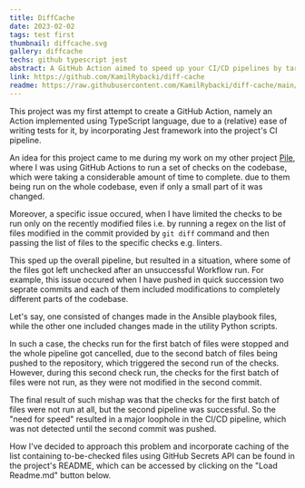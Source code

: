 ```yaml
---
title: DiffCache
date: 2023-02-02
tags: test first
thumbnail: diffcache.svg
gallery: diffcache
techs: github typescript jest
abstract: A GitHub Action aimed to speed up your CI/CD pipelines by targeting the specific type of files (e.g. extensions) and memoizing, which are to be processed by checks set up in the integration workflow.
link: https://github.com/KamilRybacki/diff-cache
readme: https://raw.githubusercontent.com/KamilRybacki/diff-cache/main/README.md
---
```


This project was my first attempt to create a GitHub Action,
namely an Action implemented using TypeScript language,
due to a (relative) ease of writing tests for it,
by incorporating Jest framework into the project's CI pipeline.

An idea for this project came to me during my work on my other project [Pile](https://github.com/KamilRybacki/Pile),
where I was using GitHub Actions to run a set of checks on the codebase,
which were taking a considerable amount of time to complete.
due to them being run on the whole codebase,
even if only a small part of it was changed.

Moreover, a specific issue occured, when I have limited the checks
to be run only on the recently modified files i.e. by running a regex on the list
of files modified in the commit provided by `git diff` command
and then passing the list of files to the specific checks e.g. linters.

This sped up the overall pipeline, but resulted in a situation,
where some of the files got left unchecked
after an unsuccessful Workflow run.
For example, this issue occured when I have pushed in quick succession two seprate commits
and each of them included modifications to completely different parts of the codebase.

Let's say, one consisted of changes made in the Ansible playbook files,
while the other one included changes made in the utility Python scripts.

In such a case, the checks run for the first batch of files were stopped
and the whole pipeline got cancelled, due to the second batch
of files being pushed to the repository,
which triggered the second run of the checks. However, during this second check
run, the checks for the first batch of files were not run,
as they were not modified in the second commit.

The final result of such mishap was that the checks for
the first batch of files were not run at all, but the second pipeline was successful.
So the "need for speed" resulted in a major loophole in the CI/CD pipeline,
which was not detected until the second commit was pushed.

How I've decided to approach this problem and incorporate caching
of the list containing to-be-checked files using GitHub Secrets API can be found
in the project's README, which can be accessed
by clicking on the "Load Readme.md" button below.
